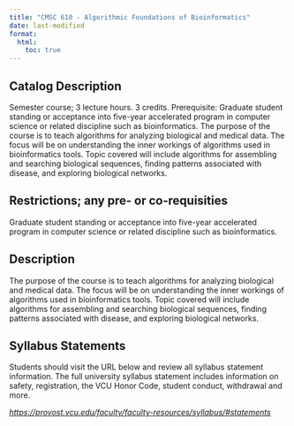 ```yaml
---
title: "CMSC 610 - Algorithmic Foundations of Bioinformatics"
date: last-modified
format:
  html:
    toc: true
---
```


## Catalog Description

Semester course; 3 lecture hours. 3 credits. Prerequisite: Graduate student standing or acceptance into five-year accelerated program in computer science or related discipline such as bioinformatics. The purpose of the course is to teach algorithms for analyzing biological and medical data. The focus will be on understanding the inner workings of algorithms used in bioinformatics tools. Topic covered will include algorithms for assembling and searching biological sequences, finding patterns associated with disease, and exploring biological networks.


## Restrictions; any pre- or co-requisities
 
Graduate student standing or acceptance into five-year accelerated program in computer science or related discipline such as bioinformatics.

## Description

The purpose of the course is to teach algorithms for analyzing biological and medical data. The focus will be on understanding the inner workings of algorithms used in bioinformatics tools. Topic covered will include algorithms for assembling and searching biological sequences, finding patterns associated with disease, and exploring biological networks.

## Syllabus Statements

Students should visit the URL below and review all syllabus statement information. The full university syllabus statement includes information on safety, registration, the VCU Honor Code, student conduct, withdrawal and more.

*<https://provost.vcu.edu/faculty/faculty-resources/syllabus/#statements>*


